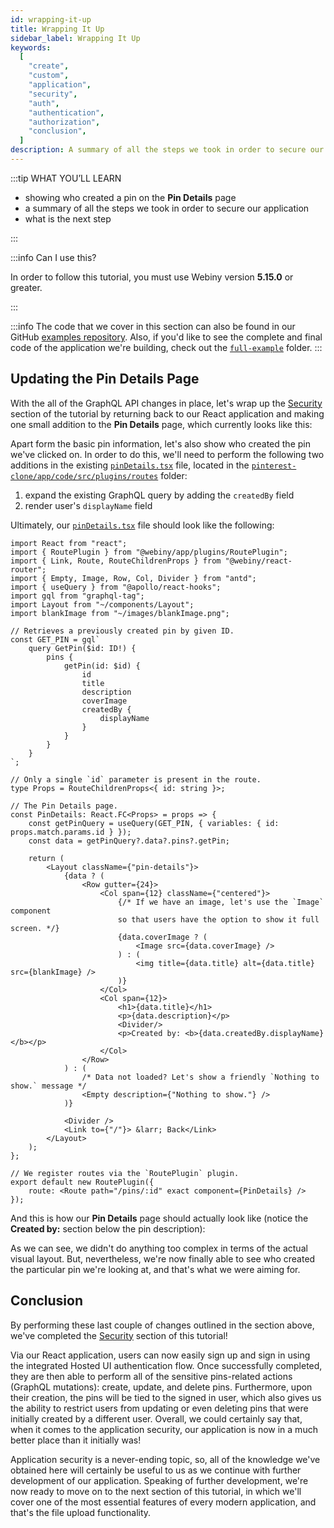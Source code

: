 ```yaml
---
id: wrapping-it-up
title: Wrapping It Up
sidebar_label: Wrapping It Up
keywords:
  [
    "create",
    "custom",
    "application",
    "security",
    "auth",
    "authentication",
    "authorization",
    "conclusion",
  ]
description: A summary of all the steps we took in order to secure our application.
---
```



:::tip WHAT YOU’LL LEARN

- showing who created a pin on the **Pin Details** page
- a summary of all the steps we took in order to secure our application
- what is the next step

:::

:::info Can I use this?

In order to follow this tutorial, you must use Webiny version **5.15.0** or greater.

:::

:::info
The code that we cover in this section can also be found in our GitHub [examples repository](https://github.com/webiny/webiny-examples/tree/master/create-custom-application/05-security/06-wrapping-it-up). Also, if you'd like to see the complete and final code of the application we're building, check out the [`full-example`](https://github.com/webiny/webiny-examples/tree/master/create-custom-application/full-example) folder.
:::


## Updating the Pin Details Page

With the all of the GraphQL API changes in place, let's wrap up the [Security](/docs/tutorials/create-custom-application/security/introduction) section of the tutorial by returning back to our React application and making one small addition to the **Pin Details** page, which currently looks like this:

<CenteredImage src={pinDetailsCurrent} alt="Current Profile Details Page"/>

Apart form the basic pin information, let's also show who created the pin we've clicked on. In order to do this, we'll need to perform the following two additions in the existing [`pinDetails.tsx`](https://github.com/webiny/webiny-examples/blob/master/create-custom-application/05-security/06-wrapping-it-up/pinterest-clone/app/code/src/plugins/routes/pinDetails.tsx) file, located in the [`pinterest-clone/app/code/src/plugins/routes`](https://github.com/webiny/webiny-examples/blob/master/create-custom-application/05-security/06-wrapping-it-up/pinterest-clone/app/code/src/plugins/routes) folder:
1. expand the existing GraphQL query by adding the `createdBy` field
2. render user's `displayName` field

Ultimately, our [`pinDetails.tsx`](https://github.com/webiny/webiny-examples/blob/master/create-custom-application/05-security/06-wrapping-it-up/pinterest-clone/app/code/src/plugins/routes/pinDetails.tsx) file should look like the following:

```tsx title="pinterest-clone/app/code/src/plugins/routes/pinDetails.tsx" {19-21,51-52}
import React from "react";
import { RoutePlugin } from "@webiny/app/plugins/RoutePlugin";
import { Link, Route, RouteChildrenProps } from "@webiny/react-router";
import { Empty, Image, Row, Col, Divider } from "antd";
import { useQuery } from "@apollo/react-hooks";
import gql from "graphql-tag";
import Layout from "~/components/Layout";
import blankImage from "~/images/blankImage.png";

// Retrieves a previously created pin by given ID.
const GET_PIN = gql`
    query GetPin($id: ID!) {
        pins {
            getPin(id: $id) {
                id
                title
                description
                coverImage
                createdBy {
                    displayName
                }
            }
        }
    }
`;

// Only a single `id` parameter is present in the route.
type Props = RouteChildrenProps<{ id: string }>;

// The Pin Details page.
const PinDetails: React.FC<Props> = props => {
    const getPinQuery = useQuery(GET_PIN, { variables: { id: props.match.params.id } });
    const data = getPinQuery?.data?.pins?.getPin;

    return (
        <Layout className={"pin-details"}>
            {data ? (
                <Row gutter={24}>
                    <Col span={12} className={"centered"}>
                        {/* If we have an image, let's use the `Image` component
                        so that users have the option to show it full screen. */}
                        {data.coverImage ? (
                            <Image src={data.coverImage} />
                        ) : (
                            <img title={data.title} alt={data.title} src={blankImage} />
                        )}
                    </Col>
                    <Col span={12}>
                        <h1>{data.title}</h1>
                        <p>{data.description}</p>
                        <Divider/>
                        <p>Created by: <b>{data.createdBy.displayName}</b></p>
                    </Col>
                </Row>
            ) : (
                /* Data not loaded? Let's show a friendly `Nothing to show.` message */
                <Empty description={"Nothing to show."} />
            )}

            <Divider />
            <Link to={"/"}> &larr; Back</Link>
        </Layout>
    );
};

// We register routes via the `RoutePlugin` plugin.
export default new RoutePlugin({
    route: <Route path="/pins/:id" exact component={PinDetails} />
});
```

And this is how our **Pin Details** page should actually look like (notice the **Created by:** section below the pin description):

<CenteredImage src={pinDetails} alt="Updated Profile Details Page"/>

As we can see, we didn't do anything too complex in terms of the actual visual layout. But, nevertheless, we're now finally able to see who created the particular pin we're looking at, and that's what we were aiming for.

## Conclusion

By performing these last couple of changes outlined in the section above, we've completed the [Security](/docs/tutorials/create-custom-application/security/introduction) section of this tutorial!

Via our React application, users can now easily sign up and sign in using the integrated Hosted UI authentication flow. Once successfully completed, they are then able to perform all of the sensitive pins-related actions (GraphQL mutations): create, update, and delete pins. Furthermore, upon their creation, the pins will be tied to the signed in user, which also gives us the ability to restrict users from updating or even deleting pins that were initially created by a different user. Overall, we could certainly say that, when it comes to the application security, our application is now in a much better place than it initially was!

Application security is a never-ending topic, so, all of the knowledge we've obtained here will certainly be useful to us as we continue with further development of our application. Speaking of further development, we're now ready to move on to the next section of this tutorial, in which we'll cover one of the most essential features of every modern application, and that's the file upload functionality.



